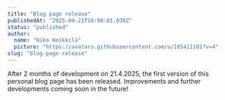 ```yaml
---
title: "Blog page release"
publishedAt: "2025-04-21T18:00:01.038Z"
status: "published"
author:
  name: "Niko Heikkilä"
  picture: "https://avatars.githubusercontent.com/u/105411101?v=4"
slug: "blog-page-release"
---
```


After 2 months of development on 21.4.2025, the first version of this personal blog page has been released. Improvements and further developments coming soon in the future!